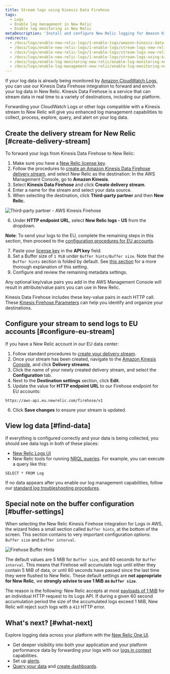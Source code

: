 ```yaml
---
title: Stream logs using Kinesis Data Firehose
tags:
  - Logs
  - Enable log management in New Relic
  - Enable log monitoring in New Relic
metaDescription: 'Install and configure New Relic logging for Amazon Kinesis Data Firehose, so you can use our enhanced log management capabilities.'
redirects:
  - /docs/logs/enable-new-relic-logs/1-enable-logs/amazon-kinesis-data-firehose
  - /docs/logs/enable-new-relic-logs/1-enable-logs/stream-logs-new-relic-using-amazon-kinesis-data-firehose
  - /docs/logs/enable-new-relic-logs/1-enable-logs/stream-logs-new-relic-using-kinesis-data-firehose
  - /docs/logs/enable-new-relic-logs/1-enable-logs/stream-logs-using-kinesis-data-firehose
  - /docs/logs/enable-log-monitoring-new-relic/enable-log-monitoring-new-relic/stream-logs-using-kinesis-data-firehose
  - /docs/logs/enable-log-management-new-relic/enable-log-monitoring-new-relic/stream-logs-using-kinesis-data-firehose
---
```


If your log data is already being monitored by [Amazon CloudWatch Logs](https://docs.aws.amazon.com/AmazonCloudWatch/latest/logs/WhatIsCloudWatchLogs.html), you can use our Kinesis Data Firehose integration to forward and enrich your log data in New Relic. Kinesis Data Firehose is a service that can stream data in real time to a variety of destinations, including our platform.

Forwarding your CloudWatch Logs or other logs compatible with a Kinesis stream to New Relic will give you enhanced log management capabilities to collect, process, explore, query, and alert on your log data.

## Create the delivery stream for New Relic [#create-delivery-stream]

To forward your logs from Kinesis Data Firehose to New Relic:

1. Make sure you have a [New Relic license key](/docs/apis/intro-apis/new-relic-api-keys/#ingest-license-key).
2. Follow the procedures to [create an Amazon Kinesis Data Firehose delivery stream](https://docs.aws.amazon.com/firehose/latest/dev/basic-create.html), and select New Relic as the destination: In the AWS Management Console, go to **Amazon Kinesis**.
3. Select **Kinesis Data Firehose** and click **Create delivery stream**.
4. Enter a name for the stream and select your data source.
5. When selecting the destination, click **Third-party partner** and then **New Relic.**

  ![Third-party partner - AWS Kinesis Firehose](./images/3rd-party-firehose.png "Third-party partner - AWS Kinesis Firehose")

6. Under **HTTP endpoint URL**, select **New Relic logs - US** from the dropdown.

  **Note**: To send your logs to the EU, complete the remaining steps in this section, then proceed to the [configuration procedures for EU accounts](#configure-eu-stream).

7. Paste your [license key](/docs/apis/intro-apis/new-relic-api-keys/#ingest-license-key) in the **API key** field.
8. Set a Buffer size of `1 MiB` under `Buffer hints/Buffer size`. Note that the `Buffer hints` section is folded by default. See [this section](#buffer-settings) for a more thorough explanation of this setting.
9. Configure and review the remaining metadata settings.


Any optional key/value pairs you add in the AWS Management Console will result in attribute/value pairs you can use in New Relic.

Kinesis Data Firehose includes these key-value pairs in each HTTP call. These [Kinesis Firehose Parameters](https://docs.aws.amazon.com/firehose/latest/dev/create-destination.html#create-destination-new-relic) can help you identify and organize your destinations.

## Configure your stream to send logs to EU accounts [#configure-eu-stream]

If you have a New Relic account in our EU data center:

1. Follow standard procedures to [create your delivery stream](#create-delivery-stream).
2. Once your stream has been created, navigate to the [Amazon Kinesis Console](https://console.aws.amazon.com/kinesis/), and click **Delivery streams**.
3. Click the name of your newly created delivery stream, and select the **Configuration** tab.
4. Next to the **Destination settings** section, click **Edit**.
5. Update the value for **HTTP endpoint URL** to our Firehose endpoint for EU accounts:

  ```
  https://aws-api.eu.newrelic.com/firehose/v1
  ```

6. Click **Save changes** to ensure your stream is updated.

## View log data [#find-data]

If everything is configured correctly and your data is being collected, you should see data logs in both of these places:

* [New Relic Logs UI](https://one.newrelic.com/launcher/logger.log-launcher)
* New Relic tools for running [NRQL queries](/docs/chart-builder/use-chart-builder/choose-data/use-advanced-nrql-mode-specify-data). For example, you can execute a query like this:

```
SELECT * FROM Log
```

If no data appears after you enable our log management capabilities, follow our [standard log troubleshooting procedures](/docs/logs/log-management/troubleshooting/no-log-data-appears-ui/).

## Special note on the buffer configuration [#buffer-settings]

When selecting the New Relic Kinesis Firehose integration for Logs in AWS, the wizard hides a small section called `Buffer hints`, at the bottom of the screen. This section contains to very important configuration options: `Buffer size` and `Buffer interval`.

![Firehose Buffer Hints](./images/firehose-buffer-hints.png "Firehose Buffer Hints")

The default values are 5 MiB for `Buffer size`, and 60 seconds for `Buffer interval`. This means that Firehose will accumulate logs until either they contain 5 MiB of data, or until 60 seconds have passed since the last time they were flushed to New Relic. These default settings are **not appropriate for New Relic**, we **strongly advise to use 1 MiB as `Buffer size`**.

The reason is the following: New Relic accepts at most [payloads of 1 MiB](https://docs.newrelic.com/docs/logs/log-api/introduction-log-api/#limits) for an individual HTTP request to its Logs API. If during a given 60 second accumulation period the size of the accumulated logs exceed 1 MiB, New Relic will reject such logs with a `413` HTTP error.

## What's next? [#what-next]

Explore logging data across your platform with the [New Relic One UI](/docs/logs/log-management/ui-data/use-logs-ui/).

* Get deeper visibility into both your application and your platform performance data by forwarding your logs with our [logs in context](/docs/logs/enable-log-management-new-relic/configure-logs-context/configure-logs-context-apm-agents/) capabilities.
* Set up [alerts](/docs/alerts-applied-intelligence/new-relic-alerts/alert-conditions/create-alert-conditions/).
* [Query your data](/docs/query-your-data/explore-query-data/get-started/introduction-querying-new-relic-data/) and [create dashboards](/docs/query-your-data/explore-query-data/dashboards/introduction-dashboards/).
